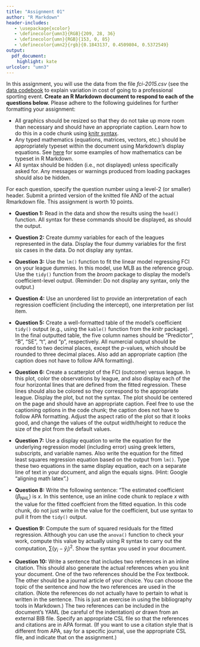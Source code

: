 ```yaml
---
title: "Assignment 01"
author: "R Markdown"
header-includes:
   - \usepackage{xcolor}
   - \definecolor{umn3}{RGB}{209, 28, 36}
   - \definecolor{umn}{RGB}{153, 0, 85}
   - \definecolor{umn2}{rgb}{0.1843137, 0.4509804, 0.5372549}
output: 
  pdf_document:
    highlight: kate
urlcolor: "umn3"
---
```


In this assignment, you will use the data from the file *fci-2015.csv* (see the [data codebook](http://zief0002.github.io/epsy-8252/data-codebook.html#fci-2015) to explain variation in cost of going to a professional sporting event. **Create an R Markdown document to respond to each of the questions below.** Please adhere to the following guidelines for further formatting your assignment:

- All graphics should be resized so that they do not take up more room than necessary and should have an appropriate caption. Learn how to do this in a code chunk using [knitr syntax](http://yihui.name/knitr/).
- Any typed mathematics (equations, matrices, vectors, etc.) should be appropriately typeset within the document using Markdown's display equations. See [here](http://www.calvin.edu/~rpruim/courses/m343/F12/RStudio/LatexExamples.html) for some examples of how mathematics can be typeset in R Markdown.
- All syntax should be hidden (i.e., not displayed) unless specifically asked for. Any messages or warnings produced from loading packages should also be hidden.

For each question, specify the question number using a level-2 (or smaller) header. Submit a printed version of the knitted file AND of the actual Rmarkdown file. This assignment is worth 10 points.

\rule{0.5\linewidth}{\linethickness}

- **Question 1:** Read in the data and show the results using the `head()` function. All syntax for these commands should be displayed, as should the output.

- **Question 2:** Create dummy variables for each of the leagues represented in the data. Display the four dummy variables for the first six cases in the data. Do not display any syntax.

- **Question 3:** Use the `lm()` function to fit the linear model regressing FCI on your league dummies. In this model, use MLB as the reference group. Use the `tidy()` function from the *broom* package to display the model's coefficient-level output. (Reminder: Do not display any syntax, only the output.)

- **Question 4:** Use an unordered list to provide an interpretation of each regression coefficient (including the intercept), one interpretation per list item.

- **Question 5:** Create a well-formatted table of the model's coefficient `tidy()` output (e.g., using the `kable()` function from the *knitr* package). In the final outputted table, the five column names should be "Predictor", "B", "SE", "t", and "p", respectively. All numercial output should be rounded to two decimal places, except the $p$-values, which should be rounded to three decimal places. Also add an appropriate caption (the caption does not have to follow APA formatting).  

- **Question 6:** Create a scatterplot of the FCI (outcome) versus league. In this plot, color the observations by league, and also display each of the four horizontal lines that are defined from the fitted regression. These lines should also be colored so they correspond to the appropriate league. Display the plot, but not the syntax. The plot should be centered on the page and should have an appropriate caption. Feel free to use the captioning options in the code chunk; the caption does not have to follow APA formatting. Adjust the aspect ratio of the plot so that it looks good, and change the values of the output width/height to reduce the size of the plot from the default values. 

- **Question 7:** Use a display equation to write the equation for the underlying regression model (including error) using greek letters, subscripts, and variable names. Also write the equation for the fitted least squares regression equation based on the output from `lm()`. Type these two equations in the same display equation, each on a separate line of text in your document, and align the equals signs. (Hint: Google "aligning math latex".)

- **Question 8:** Write the following sentence: "The estimated coefficient ($\beta_\mathrm{NHL}$) is $x$. In this sentence, use an inline code chunk to replace $x$ with the value for the fitted coeffcient from the fitted equation. In this code chunk, do not just write in the value for the coefficient, but use syntax to pull it from the `tidy()` output.

- **Question 9:** Compute the sum of squared residuals for the fitted regression. Although you can use the `anova()` function to check your work, compute this value by actually using R syntax to carry out the computation, $\sum(y_i - \hat{y}_i)^2$. Show the syntax you used in your document.

- **Question 10:** Write a sentence that includes two references in an inline citation. This should also generate the actual references when you knit your document. One of the two references should be the Fox textbook. The other should be a journal article of your choice. You can choose the topic of the sentence and how the two references are used in the citation. (Note the references do not actually have to pertain to what is written in the sentence. This is just an exercise in using the bibliography tools in Markdown.) The two references can be included in the document's YAML (be careful of the indentation) *or* drawn from an external BIB file. Specify an appropriate CSL file so that the references and citations are in APA format. (If you want to use a citation style that is different from APA, say for a specific journal, use the appropriate CSL file, and indicate that on the assignment.)

